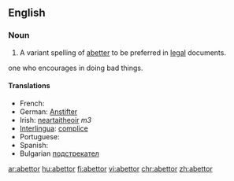 ==English==

===Noun===
{{en-noun}}

# {{legal}} A variant spelling of [[abetter]] to be preferred in [[legal]] documents.
one who encourages in doing bad things.

====Translations====
* French: {{t+|fr|complice}}
* German: [[Anstifter]]
* Irish: [[neartaitheoir]] ''m3''
* [[Interlingua]]: [[complice]]
* Portuguese: {{t+|pt|cúmplice}}
* Spanish: {{t-|es|cómplice}}
* Bulgarian [[подстрекател]]

[[ar:abettor]]
[[hu:abettor]]
[[fi:abettor]]
[[vi:abettor]]
[[chr:abettor]]
[[zh:abettor]]